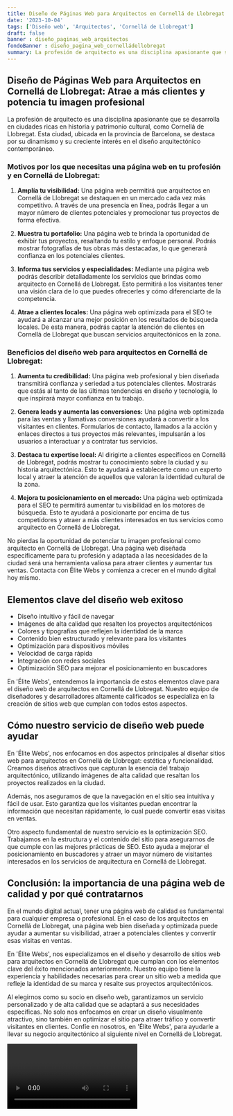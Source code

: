 ```yaml
---
title: Diseño de Páginas Web para Arquitectos en Cornellá de Llobregat
date: '2023-10-04'
tags: ['Diseño web', 'Arquitectos', 'Cornellá de Llobregat']
draft: false
banner : diseño_paginas_web_arquitectos
fondoBanner : diseño_pagina_web_cornelládellobregat
summary: La profesión de arquitecto es una disciplina apasionante que se desarrolla en ciudades ricas en historia y patrimonio cultural, como Cornellá de Llobregat. Esta ciudad, ubicada en la provincia de Barcelona, se destaca por su dinamismo y su creciente interés en el diseño arquitectónico contemporáneo.
---
```


## Diseño de Páginas Web para Arquitectos en Cornellá de Llobregat: Atrae a más clientes y potencia tu imagen profesional

La profesión de arquitecto es una disciplina apasionante que se desarrolla en ciudades ricas en historia y patrimonio cultural, como Cornellá de Llobregat. Esta ciudad, ubicada en la provincia de Barcelona, se destaca por su dinamismo y su creciente interés en el diseño arquitectónico contemporáneo.

### Motivos por los que necesitas una página web en tu profesión y en Cornellá de Llobregat:

1. **Amplía tu visibilidad:** Una página web permitirá que arquitectos en Cornellá de Llobregat se destaquen en un mercado cada vez más competitivo. A través de una presencia en línea, podrás llegar a un mayor número de clientes potenciales y promocionar tus proyectos de forma efectiva.

2. **Muestra tu portafolio:** Una página web te brinda la oportunidad de exhibir tus proyectos, resaltando tu estilo y enfoque personal. Podrás mostrar fotografías de tus obras más destacadas, lo que generará confianza en los potenciales clientes.

3. **Informa tus servicios y especialidades:** Mediante una página web podrás describir detalladamente los servicios que brindas como arquitecto en Cornellá de Llobregat. Esto permitirá a los visitantes tener una visión clara de lo que puedes ofrecerles y cómo diferenciarte de la competencia.

4. **Atrae a clientes locales:** Una página web optimizada para el SEO te ayudará a alcanzar una mejor posición en los resultados de búsqueda locales. De esta manera, podrás captar la atención de clientes en Cornellá de Llobregat que buscan servicios arquitectónicos en la zona.

### Beneficios del diseño web para arquitectos en Cornellá de Llobregat:

1. **Aumenta tu credibilidad:** Una página web profesional y bien diseñada transmitirá confianza y seriedad a tus potenciales clientes. Mostrarás que estás al tanto de las últimas tendencias en diseño y tecnología, lo que inspirará mayor confianza en tu trabajo.

2. **Genera leads y aumenta las conversiones:** Una página web optimizada para las ventas y llamativas conversiones ayudará a convertir a los visitantes en clientes. Formularios de contacto, llamados a la acción y enlaces directos a tus proyectos más relevantes, impulsarán a los usuarios a interactuar y a contratar tus servicios.

3. **Destaca tu expertise local:** Al dirigirte a clientes específicos en Cornellá de Llobregat, podrás mostrar tu conocimiento sobre la ciudad y su historia arquitectónica. Esto te ayudará a establecerte como un experto local y atraer la atención de aquellos que valoran la identidad cultural de la zona.

4. **Mejora tu posicionamiento en el mercado:** Una página web optimizada para el SEO te permitirá aumentar tu visibilidad en los motores de búsqueda. Esto te ayudará a posicionarte por encima de tus competidores y atraer a más clientes interesados en tus servicios como arquitecto en Cornellá de Llobregat.

No pierdas la oportunidad de potenciar tu imagen profesional como arquitecto en Cornellá de Llobregat. Una página web diseñada específicamente para tu profesión y adaptada a las necesidades de la ciudad será una herramienta valiosa para atraer clientes y aumentar tus ventas. Contacta con Élite Webs y comienza a crecer en el mundo digital hoy mismo.

<GifSeo />

<Cta />

## Elementos clave del diseño web exitoso

- Diseño intuitivo y fácil de navegar
- Imágenes de alta calidad que resalten los proyectos arquitectónicos
- Colores y tipografías que reflejen la identidad de la marca
- Contenido bien estructurado y relevante para los visitantes
- Optimización para dispositivos móviles
- Velocidad de carga rápida
- Integración con redes sociales
- Optimización SEO para mejorar el posicionamiento en buscadores

En 'Élite Webs', entendemos la importancia de estos elementos clave para el diseño web de arquitectos en Cornellá de Llobregat. Nuestro equipo de diseñadores y desarrolladores altamente calificados se especializa en la creación de sitios web que cumplan con todos estos aspectos. 

## Cómo nuestro servicio de diseño web puede ayudar

En 'Élite Webs', nos enfocamos en dos aspectos principales al diseñar sitios web para arquitectos en Cornellá de Llobregat: estética y funcionalidad. Creamos diseños atractivos que capturan la esencia del trabajo arquitectónico, utilizando imágenes de alta calidad que resaltan los proyectos realizados en la ciudad.

Además, nos aseguramos de que la navegación en el sitio sea intuitiva y fácil de usar. Esto garantiza que los visitantes puedan encontrar la información que necesitan rápidamente, lo cual puede convertir esas visitas en ventas. 

Otro aspecto fundamental de nuestro servicio es la optimización SEO. Trabajamos en la estructura y el contenido del sitio para asegurarnos de que cumple con las mejores prácticas de SEO. Esto ayuda a mejorar el posicionamiento en buscadores y atraer un mayor número de visitantes interesados en los servicios de arquitectura en Cornellá de Llobregat.

## Conclusión: la importancia de una página web de calidad y por qué contratarnos

En el mundo digital actual, tener una página web de calidad es fundamental para cualquier empresa o profesional. En el caso de los arquitectos en Cornellá de Llobregat, una página web bien diseñada y optimizada puede ayudar a aumentar su visibilidad, atraer a potenciales clientes y convertir esas visitas en ventas.

En 'Élite Webs', nos especializamos en el diseño y desarrollo de sitios web para arquitectos en Cornellá de Llobregat que cumplan con los elementos clave del éxito mencionados anteriormente. Nuestro equipo tiene la experiencia y habilidades necesarias para crear un sitio web a medida que refleje la identidad de su marca y resalte sus proyectos arquitectónicos.

Al elegirnos como su socio en diseño web, garantizamos un servicio personalizado y de alta calidad que se adaptará a sus necesidades específicas. No solo nos enfocamos en crear un diseño visualmente atractivo, sino también en optimizar el sitio para atraer tráfico y convertir visitantes en clientes. Confíe en nosotros, en 'Élite Webs', para ayudarle a llevar su negocio arquitectónico al siguiente nivel en Cornellá de Llobregat.

<Video />

<CtaBot job='Arquitectos' city='Cornellá de Llobregat'/>

<Gmaps query='Cornellá de Llobregat+españa+maps' />